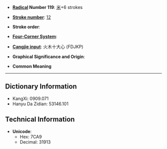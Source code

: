 * '''[[Wiktionary:Chinese radical index| Radical]] Number 119''': [[Wiktionary:Chinese radical index 米|米]]+6 strokes

* '''[[Wiktionary:Chinese total strokes index|Stroke number]]''': [[Wiktionary:Chinese total strokes index 12|12]]

* '''Stroke order''': 

* '''[[Wiktionary:Chinese four corner index|Four-Corner System]]''': 

* '''[[Wiktionary:Chinese Cangjie index|Cangjie input]]''': 火木十大心 (FDJKP)

* '''Graphical Significance and Origin''': 

* '''Common Meaning'''

----

== Dictionary Information ==

* KangXi: 0909.071
* Hanyu Da Zidian: 53146.101

== Technical Information ==

* '''Unicode''':
** Hex: 7CA9
** Decimal: 31913